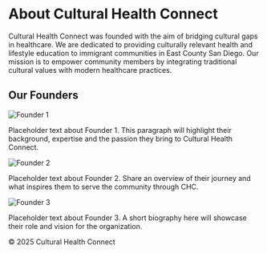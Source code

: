 
<div class="container">
  <h1>About Cultural Health Connect</h1>
  <p>
    Cultural Health Connect was founded with the aim of bridging cultural gaps in healthcare. We are dedicated to providing culturally relevant health and lifestyle education to immigrant communities in East County San Diego. Our mission is to empower community members by integrating traditional cultural values with modern healthcare practices.
  </p>

<h2>Our Founders</h2>
<div class="founder-profile">
  <img src="Images/founder1.jpg" alt="Founder 1">
  <p>Placeholder text about Founder 1. This paragraph will highlight their background, expertise and the passion they bring to Cultural Health Connect.</p>
</div>

<div class="founder-profile">
  <img src="Images/founder2.jpg" alt="Founder 2">
  <p>Placeholder text about Founder 2. Share an overview of their journey and what inspires them to serve the community through CHC.</p>
</div>

<div class="founder-profile">
  <img src="Images/founder3.jpg" alt="Founder 3">
  <p>Placeholder text about Founder 3. A short biography here will showcase their role and vision for the organization.</p>
</div>
</div>

<footer>
  © 2025 Cultural Health Connect
</footer>
